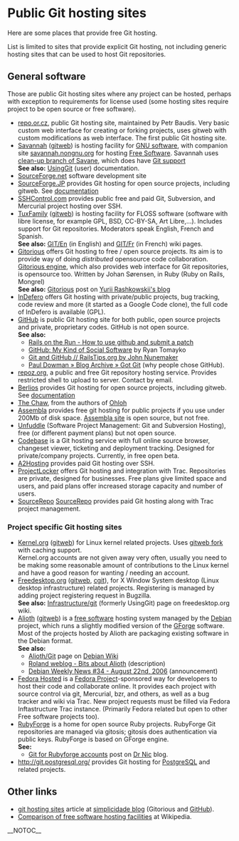 = Public Git hosting sites =
Here are some places that provide free Git hosting.

List is limited to sites that provide explicit Git hosting, not including generic hosting sites that can be used to host Git repositories.

== General software ==
Those are public Git hosting sites where any project can be hosted, perhaps with exception to requirements for license used (some hosting sites require project to be open source or free software).

* [http://repo.or.cz/ repo.or.cz], public Git hosting site, maintained by Petr Baudis.  Very basic custom web interface for creating or forking projects, uses gitweb with custom modifications as web interface.  The first public Git hosting site.
* [http://savannah.gnu.org Savannah] ([http://git.sv.gnu.org/gitweb/ gitweb]) is hosting facility for [http://www.gnu.org/gnu/thegnuproject.html GNU software], with companion site [http://savannah.nongnu.org savannah.nongnu.org] for hosting [http://www.gnu.org/philosophy/free-sw.html Free Software].  Savannah uses [https://savannah.nongnu.org/p/savane-cleanup clean-up branch of Savane], which does have [https://savannah.gnu.org/maintenance/Git Git support]<br> <b>See also:</b> [http://savannah.gnu.org/maintenance/UsingGit [[UsingGit]]] (user) documentation.
* [http://www.sourceforge.net SourceForge.net] software development site
* [http://sourceforge.jp/ SourceForge.JP] provides Git hosting for open source projects, including gitweb. See [http://sourceforge.jp/forum/forum.php?forum_id=16362 documentation]
* [http://sshcontrol.com/ SSHControl.com] provides public free and paid Git, Subversion, and Mercurial project hosting over SSH.
* [http://tuxfamily.org TuxFamily] ([http://git.tuxfamily.org/ gitweb]) is hosting facility for FLOSS software (software with libre license, for example GPL, BSD, CC-BY-SA, Art Libre,...).  Includes support for Git repositories.  Moderators speak English, French and Spanish.<br> <b>See also:</b> [http://faq.tuxfamily.org/GIT/En GIT/En] (in English) and [http://faq.tuxfamily.org/GIT/Fr GIT/Fr] (in French) wiki pages.
* [http://gitorious.org/ Gitorious] offers Git hosting to free / open source projects.  Its aim is to provide way of doing <i>distributed</i> opensource code collaboration.  [http://gitorious.org/projects/gitorious Gitorious engine], which also provides web interface for Git repositories, is opensource too.   Written by Johan S&oslash;rensen, in Ruby (Ruby on Rails, Mongrel)<br> <b>See also:</b> [http://rashkovskii.com/articles/2008/1/9/gitorious Gitorious] post on [http://rashkovskii.com/ Yurii Rashkowskii's blog]
* [http://www.indefero.net InDefero] offers Git hosting with private/public projects, bug tracking, code review and more (it started as a Google Code clone), the full code of InDefero is available (GPL).
* [http://github.com/ GitHub] is public Git hosting site for both public, open source projects and private, proprietary codes.  GitHub is not open source.<br> <b>See also:</b>
** [http://railsontherun.com/2008/3/3/how-to-use-github-and-submit-a-patch Rails on the Run - How to use github and submit a patch]
** [http://tomayko.com/writings/github-is-myspace-for-hackers GitHub: My Kind of Social Software] by Ryan Tomayko
** [http://railstips.org/2008/2/16/git-and-github Git and GitHub // [[RailsTips]].org by John Nunemaker]
** [http://pauldowman.com/2008/07/26/got-git/ Paul Dowman » Blog Archive » Got Git] (why people chose GitHub).
* [http://repoz.org/ repoz.org], a public and free Git repository hosting service.  Provides restricted shell to upload to server.  Contact by email.
* [http://www.berlios.de Berlios] provides Git hosting for open source projects, including gitweb. See [http://developer.berlios.de/docman/display_doc.php?docid=1812&group_id=2 documentation]
* [http://thechaw.com/ The Chaw], from the authors of [https://www.ohloh.net Ohloh]
* [http://www.assembla.com Assembla] provides free git hosting for public projects if you use under 200Mb of disk space. [http://trac-git.assembla.com/breakout/browser Assembla site] is open source, but not free.
* [http://unfuddle.com/ Unfuddle] (Software Project Management: Git and Subversion Hosting), free (or different payment plans) but not open source.
* [http://codebasehq.com Codebase] is a Git hosting service with full online source browser, changeset viewer, ticketing and deployment tracking. Designed for private/company projects. Currently, in free open beta.
* [http://www.a2hosting.com/ A2Hosting] provides paid Git hosting over SSH.
* [http://www.projectlocker.com ProjectLocker] offers Git hosting and integration with Trac. Repositories are private, designed for businesses.  Free plans give limited space and users, and paid plans offer increased storage capacity and number of users.
* [http://sourcerepo.com SourceRepo] [[SourceRepo]] provides paid Git hosting along with Trac project management.

=== Project specific Git hosting sites ===
* [http://www.kernel.org Kernel.org] ([http://git.kernel.org/ gitweb]) for Linux kernel related projects.  Uses [http://git.kernel.org/?p=git/warthog9/gitweb.git gitweb fork] with caching support.<br> Kernel.org accounts are not given away very often, usually you need to be making some reasonable amount of contributions to the Linux kernel and have a good reason for wanting / needing an account.
* [http://www.freedesktop.org/wiki/ Freedesktop.org] ([http://gitweb.freedesktop.org gitweb], [http://cgit.freedesktop.org/ cgit]), for X Window System desktop (Linux desktop infrastructure) related projects.  Registering is managed by adding project registering request in Bugzilla.<br> <b>See also:</b> [http://www.freedesktop.org/wiki/Infrastructure/git Infrastructure/git] (formerly UsingGit) page on freedesktop.org wiki.
* [http://alioth.debian.org/ Alioth] ([http://git.debian.org/ gitweb]) is a [http://www.debian.org/social_contract#guidelines free software] hosting system managed by the [http://www.debian.org/ Debian] project, which runs a slightly modified version of the [http://gforge.org/ GForge] software.  Most of the projects hosted by Alioth are packaging existing software in the Debian format.<br> <b>See also:</b>
** [http://wiki.debian.org/Alioth/Git Alioth/Git] page on [http://wiki.debian.org/ Debian Wiki]
** [http://roland.entierement.nu/blog/2006/08/17/bits-about-alioth.html Roland weblog - Bits about Alioth] (description)
** [http://www.debian.org/News/weekly/2006/34/ Debian Weekly News #34 - August 22nd, 2006] (announcement)
* [http://hosted.fedoraproject.org Fedora Hosted] is a [http://fedoraproject.org/ Fedora Project]-sponsored way for developers to host their code and collaborate online.  It provides each project with source control via git, Mercurial, bzr, and others, as well as a bug tracker and wiki via Trac.  New project requests must be filled via Fedora Inftastructure Trac instance.  (Primarily Fedora related but open to other Free software projects too).
* [http://rubyforge.org/ RubyForge] is a home for open source Ruby projects.  RubyForge Git repositories are managed via gitosis; gitosis does authentication via public keys.  RubyForge is based on GForge engine.<br> <b>See:</b>
** [http://drnicwilliams.com/2008/04/08/git-for-rubyforge-accounts/ Git for Rubyforge accounts] post on [http://drnicwilliams.com/ Dr Nic] blog.
* http://git.postgresql.org/ provides Git hosting for [http://www.postgresql.org/ PostgreSQL] and related projects.
== Other links ==
* [http://www.simplicidade.org/notes/archives/2008/03/git_hosting_sit.html git hosting sites] article at [http://www.simplicidade.org/notes/ simplicidade blog] (Gitorious and [[GitHub]]).
* [[WikiPedia:Comparison_of_free_software_hosting_facilities|Comparison of free software hosting facilities]] at Wikipedia.

__NOTOC__